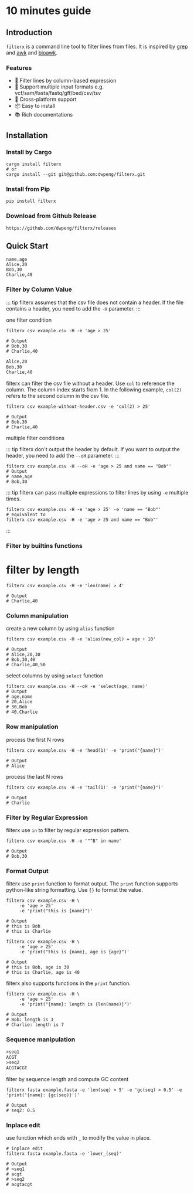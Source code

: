 # 10 minutes guide

## Introduction

`filterx` is a command line tool to filter lines from files. It is inspired by [grep](https://www.gnu.org/software/grep/) and [awk](https://www.gnu.org/software/gawk/) and [bioawk](https://github.com/lh3/bioawk).

### Features
- 🚀 Filter lines by column-based expression
- 🎨 Support multiple input formats e.g. vcf/sam/fasta/fastq/gff/bed/csv/tsv
- 🎉 Cross-platform support
- 📦 Easy to install
- 📚 Rich documentations


## Installation

### Install by Cargo

```shell title=cargo
cargo install filterx
# or
cargo install --git git@github.com:dwpeng/filterx.git
```

### Install from Pip
    
```shell title=pip
pip install filterx
```

### Download from Github Release

```shell title=Github Prebuild Binary
https://github.com/dwpeng/filterx/releases
```

## Quick Start

```csv title=example.csv
name,age
Alice,20
Bob,30
Charlie,40
```

### Filter by Column Value

::: tip
filterx assumes that the csv file does not contain a header. If the file contains a header, you need to add the `-H` parameter.
:::

one filter condition

```shell
filterx csv example.csv -H -e 'age > 25'

# Output
# Bob,30
# Charlie,40
```

```txt title=example-without-header.csv
Alice,20
Bob,30
Charlie,40
```

filterx can filter the csv file without a header. Use `col` to reference the column. The column index starts from 1. In the following example, `col(2)` refers to the second column in the csv file.

```shell
filterx csv example-without-header.csv -e 'col(2) > 25'

# Output
# Bob,30
# Charlie,40
```


multiple filter conditions

::: tip
filterx don't output the header by default. If you want to output the header, you need to add the `--oH` parameter.
:::

```shell
filterx csv example.csv -H --oH -e 'age > 25 and name == "Bob"'
# Output
# name,age
# Bob,30
```

::: tip
filterx can pass multiple expressions to filter lines by using `-e` multiple times.
```shell
filterx csv example.csv -H -e 'age > 25' -e 'name == "Bob"'
# equivalent to
filterx csv example.csv -H -e 'age > 25 and name == "Bob"'
```
:::


### Filter by builtins functions

# filter by length
```shell
filterx csv example.csv -H -e 'len(name) > 4'

# Output
# Charlie,40
```

### Column manipulation

create a new column by using `alias` function

```shell
filterx csv example.csv -H -e 'alias(new_col) = age + 10'

# Output
# Alice,20,30
# Bob,30,40
# Charlie,40,50
```

select columns by using `select` function

```shell
filterx csv example.csv -H --oH -e 'select(age, name)'
# Output
# age,name
# 20,Alice
# 30,Bob
# 40,Charlie
```

### Row manipulation

process the first N rows

```shell
filterx csv example.csv -H -e 'head(1)' -e 'print("{name}")'

# Output
# Alice
```

process the last N rows

```shell
filterx csv example.csv -H -e 'tail(1)' -e 'print("{name}")'

# Output
# Charlie
```

### Filter by Regular Expression

filterx use `in` to filter by regular expression pattern.

```shell
filterx csv example.csv -H -e '"^B" in name'

# Output
# Bob,30
```


### Format Output

filterx use `print` function to format output. The `print` function supports python-like string formatting. Use `{}` to format the value.

```shell
filterx csv example.csv -H \
     -e 'age > 25' 
     -e 'print("this is {name}")'

# Output
# this is Bob
# this is Charlie
```

```shell
filterx csv example.csv -H \
     -e 'age > 25' 
     -e 'print("this is {name}, age is {age}")'

# Output
# this is Bob, age is 30
# this is Charlie, age is 40
```

filterx also supports functions in the `print` function.

```shell
filterx csv example.csv -H \
     -e 'age > 25' 
     -e 'print("{name}: length is {len(name)}")'

# Output
# Bob: length is 3
# Charlie: length is 7
```


### Sequence manipulation

```txt title=example.fasta
>seq1
ACGT
>seq2
ACGTACGT
```

filter by sequence length and compute GC content

```shell
filterx fasta example.fasta -e 'len(seq) > 5' -e 'gc(seq) > 0.5' -e 'print('{name}: {gc(seq)}')'

# Output
# seq2: 0.5
```

### Inplace edit

use function which ends with `_` to modify the value in place.

```shell
# inplace edit
filterx fasta example.fasta -e 'lower_(seq)'

# Output
# >seq1
# acgt
# >seq2
# acgtacgt
```
